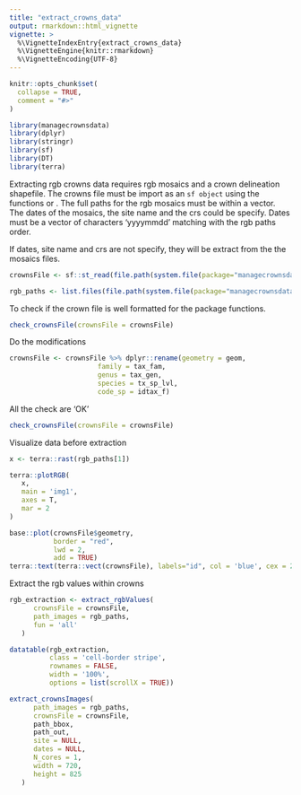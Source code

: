 ```yaml
---
title: "extract_crowns_data"
output: rmarkdown::html_vignette
vignette: >
  %\VignetteIndexEntry{extract_crowns_data}
  %\VignetteEngine{knitr::rmarkdown}
  %\VignetteEncoding{UTF-8}
---
```


```r
knitr::opts_chunk$set(
  collapse = TRUE,
  comment = "#>"
)
```

```r
library(managecrownsdata)
library(dplyr)
library(stringr)
library(sf)
library(DT)
library(terra)
```

Extracting rgb crowns data requires rgb mosaics and a crown delineation shapefile. The crowns file must be import as an `sf object` using the functions \code{sf::st_read} or \code{sf::read_sf}. The full paths for the rgb mosaics must be within a vector. The dates of the mosaics, the site name and the crs could be specify. Dates must be a vector of characters 'yyyymmdd' matching with the rgb paths order. 

If dates, site name and crs are not specify, they will be extract from the the mosaics files.

```r
crownsFile <- sf::st_read(file.path(system.file(package="managecrownsdata"), '/crowns/crowns_test.gpkg'))

rgb_paths <- list.files(file.path(system.file(package="managecrownsdata"), 'rgb/'), full.names = TRUE)

```

To check if the crown file is well formatted for the package functions. 

```r
check_crownsFile(crownsFile = crownsFile)
```

Do the modifications 

```r
crownsFile <- crownsFile %>% dplyr::rename(geometry = geom,
                      family = tax_fam,
                      genus = tax_gen,
                      species = tx_sp_lvl,
                      code_sp = idtax_f)
```

All the check are 'OK'

```r
check_crownsFile(crownsFile = crownsFile)
```

Visualize data before extraction 

```r

x <- terra::rast(rgb_paths[1])

terra::plotRGB(
   x,
   main = 'img1',
   axes = T,
   mar = 2
)

base::plot(crownsFile$geometry,
           border = "red",
           lwd = 2,
           add = TRUE)
terra::text(terra::vect(crownsFile), labels="id", col = 'blue', cex = 2)

```

Extract the rgb values within crowns

```r

rgb_extraction <- extract_rgbValues(
      crownsFile = crownsFile,
      path_images = rgb_paths,
      fun = 'all'
   )

```



```r
datatable(rgb_extraction, 
          class = 'cell-border stripe',
          rownames = FALSE,
          width = '100%', 
          options = list(scrollX = TRUE))
```


```r
extract_crownsImages(
      path_images = rgb_paths,
      crownsFile = crownsFile,
      path_bbox,
      path_out,
      site = NULL,
      dates = NULL,
      N_cores = 1,
      width = 720,
      height = 825
   )
```

